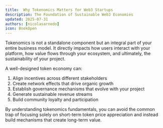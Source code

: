 ```yaml
---
title:  Why Tokenomics Matters for Web3 Startups
description: The Foundation of Sustainable Web3 Economies
updated: 2025-07-31
authors: [nicolasarnedo]
icon: BookOpen
---
```


Tokenomics is not a standalone component but an integral part of your entire business model. It directly impacts how users interact with your platform, how value flows through your ecosystem, and ultimately, the sustainability of your project.

A well-designed token economy can:

1. Align incentives across different stakeholders
2. Create network effects that drive organic growth
3. Establish governance mechanisms that evolve with your project
4. Generate sustainable revenue streams
5. Build community loyalty and participation

By understanding tokenomics fundamentals, you can avoid the common trap of focusing solely on short-term token price appreciation and instead build mechanisms that create long-term value.
